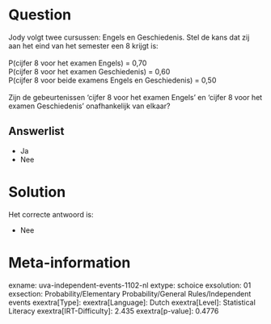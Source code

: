 Question
========

Jody volgt twee cursussen: Engels en Geschiedenis. Stel de kans dat zij
aan het eind van het semester een 8 krijgt is:\
\
P(cijfer 8 voor het examen Engels) = 0,70\
P(cijfer 8 voor het examen Geschiedenis) = 0,60\
P(cijfer 8 voor beide examens Engels en Geschiedenis) = 0,50\
\
Zijn de gebeurtenissen 'cijfer 8 voor het examen Engels' en 'cijfer 8
voor het examen Geschiedenis' onafhankelijk van elkaar?\

Answerlist
----------

* Ja
* Nee

Solution
========

Het correcte antwoord is: 

* Nee

Meta-information
================
exname: uva-independent-events-1102-nl
extype: schoice
exsolution: 01
exsection: Probability/Elementary Probability/General Rules/Independent events
exextra[Type]: 
exextra[Language]: Dutch
exextra[Level]: Statistical Literacy
exextra[IRT-Difficulty]: 2.435
exextra[p-value]: 0.4776
